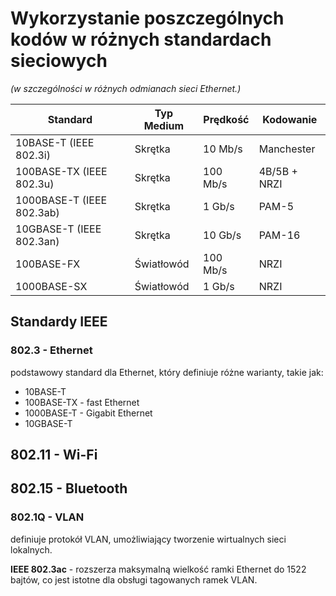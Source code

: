 # Wykorzystanie poszczególnych kodów w różnych standardach sieciowych

_(w szczególności w różnych odmianach sieci Ethernet.)_

| Standard                  | Typ Medium | Prędkość | Kodowanie    |
| ------------------------- | ---------- | -------- | ------------ |
| 10BASE-T (IEEE 802.3i)    | Skrętka    | 10 Mb/s  | Manchester   |
| 100BASE-TX (IEEE 802.3u)  | Skrętka    | 100 Mb/s | 4B/5B + NRZI |
| 1000BASE-T (IEEE 802.3ab) | Skrętka    | 1 Gb/s   | PAM-5        |
| 10GBASE-T (IEEE 802.3an)  | Skrętka    | 10 Gb/s  | PAM-16       |
| 100BASE-FX                | Światłowód | 100 Mb/s | NRZI         |
| 1000BASE-SX               | Światłowód | 1 Gb/s   | NRZI         |

## Standardy IEEE

### **802.3** - Ethernet

podstawowy standard dla Ethernet, który definiuje różne warianty, takie jak:

- 10BASE-T
- 100BASE-TX - fast Ethernet
- 1000BASE-T - Gigabit Ethernet
- 10GBASE-T

## **802.11** - Wi-Fi

## **802.15** - Bluetooth

### **802.1Q** - VLAN

definiuje protokół VLAN, umożliwiający tworzenie wirtualnych sieci lokalnych.

**IEEE 802.3ac** - rozszerza maksymalną wielkość ramki Ethernet do 1522 bajtów, co jest istotne dla obsługi tagowanych ramek VLAN.
